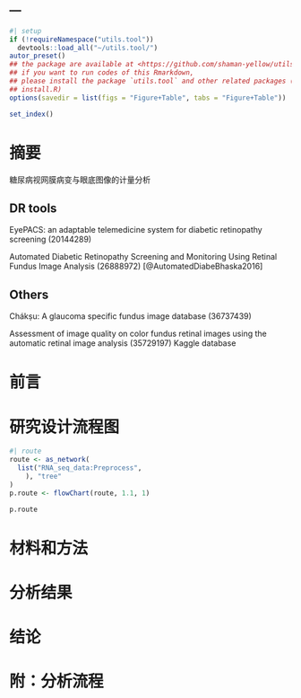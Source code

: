 ---
---

```r
#| setup
if (!requireNamespace("utils.tool"))
  devtools::load_all("~/utils.tool/")
autor_preset()
## the package are available at <https://github.com/shaman-yellow/utils.tool>
## if you want to run codes of this Rmarkdown,
## please install the package `utils.tool` and other related packages (run
## install.R)
options(savedir = list(figs = "Figure+Table", tabs = "Figure+Table"))
```

```r
set_index()
```

# 摘要 {#abstract}

糖尿病视网膜病变与眼底图像的计量分析

## DR tools

EyePACS: an adaptable telemedicine system for diabetic retinopathy screening (20144289)

Automated Diabetic Retinopathy Screening and Monitoring Using Retinal Fundus Image Analysis (26888972) [@AutomatedDiabeBhaska2016]

## Others

Chákṣu: A glaucoma specific fundus image database (36737439)

Assessment of image quality on color fundus retinal images using the automatic retinal image analysis (35729197)
Kaggle database



# 前言 {#introduction}

# 研究设计流程图 {#route}

```r
#| route
route <- as_network(
  list("RNA_seq_data:Preprocess",
    ), "tree"
)
p.route <- flowChart(route, 1.1, 1)
```

```r
p.route
```

# 材料和方法 {#methods}

# 分析结果 {#results}

# 结论 {#dis}

# 附：分析流程 {#workflow}
